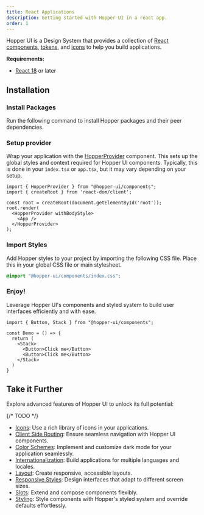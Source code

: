```yaml
---
title: React Applications
description: Getting started with Hopper UI in a react app.
order: 1
---
```


Hopper UI is a Design System that provides a collection of [React components](../../components/component-list), [tokens](../../tokens/overview/introduction), and [icons](../../icons/overview/introduction) to help you build applications.

**Requirements:**
- [React 18](https://reactjs.org/) or later

## Installation

### Install Packages

Run the following command to install Hopper packages and their peer dependencies.

<PackageInstallation library="components @hopper-ui/icons @hopper-ui/styled-system react-aria react-aria-components" mod="prod" />

### Setup provider

Wrap your application with the [HopperProvider](/components/HopperProvider) component. This sets up the global styles and context required for Hopper UI components. Typically, this is done in your `index.tsx` or `app.tsx`, but it may vary depending on your setup.

```tsx
import { HopperProvider } from "@hopper-ui/components";
import { createRoot } from 'react-dom/client';

const root = createRoot(document.getElementById('root'));
root.render(
  <HopperProvider withBodyStyle>
    <App />
  </HopperProvider>
);
```

### Import Styles

Add Hopper styles to your project by importing the following CSS file. Place this in your global CSS file or main stylesheet.

```css
@import "@hopper-ui/components/index.css";
```

### Enjoy!
Leverage Hopper UI's components and styled system to build user interfaces efficiently and with ease.

```tsx
import { Button, Stack } from "@hopper-ui/components";

const Demo = () => {
  return (
    <Stack>
      <Button>Click me</Button>
      <Button>Click me</Button>
    </Stack>
  )
}
```

## Take it Further
Explore advanced features of Hopper UI to unlock its full potential:

{/* TODO */}
- [Icons](#): Use a rich library of icons in your applications.
- [Client Side Routing](#): Ensure seamless navigation with Hopper UI components.
- [Color Schemes](#): Implement and customize dark mode for your application seamlessly.
- [Internationalization](#): Build applications for multiple languages and locales.
- [Layout](#): Create responsive, accessible layouts.
- [Responsive Styles](#): Design interfaces that adapt to different screen sizes.
- [Slots](#): Extend and compose components flexibly.
- [Styling](#): Style components with Hopper's styled system and override defaults effortlessly.
